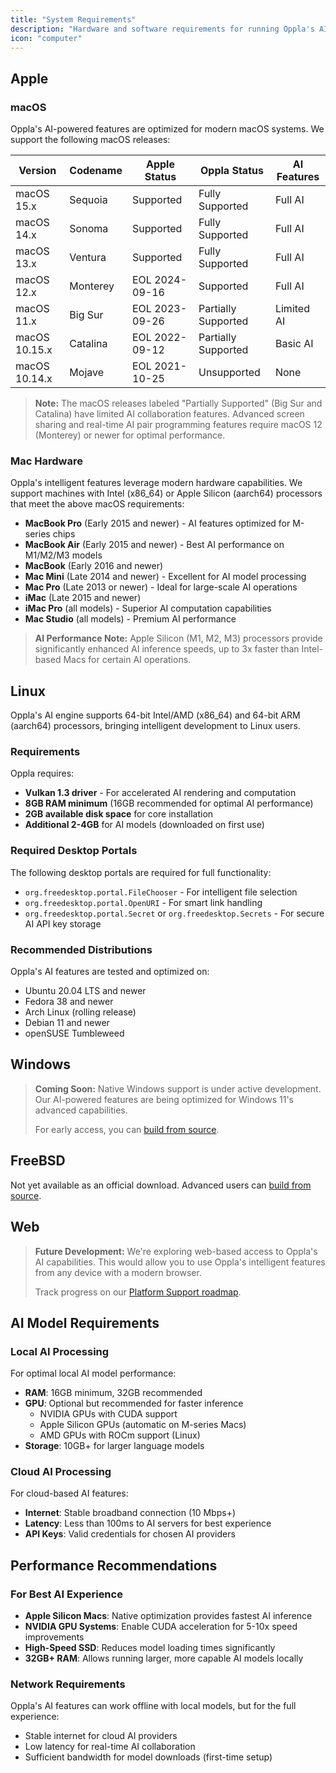 ```yaml
---
title: "System Requirements"
description: "Hardware and software requirements for running Oppla's AI-powered development platform"
icon: "computer"
---
```


## Apple

### macOS

Oppla's AI-powered features are optimized for modern macOS systems. We support the following macOS releases:

| Version       | Codename | Apple Status   | Oppla Status        | AI Features |
| ------------- | -------- | -------------- | ------------------- | ----------- |
| macOS 15.x    | Sequoia  | Supported      | Fully Supported     | Full AI     |
| macOS 14.x    | Sonoma   | Supported      | Fully Supported     | Full AI     |
| macOS 13.x    | Ventura  | Supported      | Fully Supported     | Full AI     |
| macOS 12.x    | Monterey | EOL 2024-09-16 | Supported           | Full AI     |
| macOS 11.x    | Big Sur  | EOL 2023-09-26 | Partially Supported | Limited AI  |
| macOS 10.15.x | Catalina | EOL 2022-09-12 | Partially Supported | Basic AI    |
| macOS 10.14.x | Mojave   | EOL 2021-10-25 | Unsupported         | None        |

> **Note:** The macOS releases labeled "Partially Supported" (Big Sur and Catalina) have limited AI collaboration features. Advanced screen sharing and real-time AI pair programming features require macOS 12 (Monterey) or newer for optimal performance.

### Mac Hardware

Oppla's intelligent features leverage modern hardware capabilities. We support machines with Intel (x86_64) or Apple Silicon (aarch64) processors that meet the above macOS requirements:

- **MacBook Pro** (Early 2015 and newer) - AI features optimized for M-series chips
- **MacBook Air** (Early 2015 and newer) - Best AI performance on M1/M2/M3 models
- **MacBook** (Early 2016 and newer)
- **Mac Mini** (Late 2014 and newer) - Excellent for AI model processing
- **Mac Pro** (Late 2013 or newer) - Ideal for large-scale AI operations
- **iMac** (Late 2015 and newer)
- **iMac Pro** (all models) - Superior AI computation capabilities
- **Mac Studio** (all models) - Premium AI performance

> **AI Performance Note:** Apple Silicon (M1, M2, M3) processors provide significantly enhanced AI inference speeds, up to 3x faster than Intel-based Macs for certain AI operations.

## Linux

Oppla's AI engine supports 64-bit Intel/AMD (x86_64) and 64-bit ARM (aarch64) processors, bringing intelligent development to Linux users.

### Requirements

Oppla requires:
- **Vulkan 1.3 driver** - For accelerated AI rendering and computation
- **8GB RAM minimum** (16GB recommended for optimal AI performance)
- **2GB available disk space** for core installation
- **Additional 2-4GB** for AI models (downloaded on first use)

### Required Desktop Portals

The following desktop portals are required for full functionality:
- `org.freedesktop.portal.FileChooser` - For intelligent file selection
- `org.freedesktop.portal.OpenURI` - For smart link handling
- `org.freedesktop.portal.Secret` or `org.freedesktop.Secrets` - For secure AI API key storage

### Recommended Distributions

Oppla's AI features are tested and optimized on:
- Ubuntu 20.04 LTS and newer
- Fedora 38 and newer
- Arch Linux (rolling release)
- Debian 11 and newer
- openSUSE Tumbleweed

## Windows

> **Coming Soon:** Native Windows support is under active development. Our AI-powered features are being optimized for Windows 11's advanced capabilities.
>
> For early access, you can [build from source](../development/windows.mdx).

## FreeBSD

Not yet available as an official download. Advanced users can [build from source](../development/freebsd.mdx).

## Web

> **Future Development:** We're exploring web-based access to Oppla's AI capabilities. This would allow you to use Oppla's intelligent features from any device with a modern browser.
>
> Track progress on our [Platform Support roadmap](https://github.com/oppla/oppla/issues/platform-support).

## AI Model Requirements

### Local AI Processing

For optimal local AI model performance:
- **RAM**: 16GB minimum, 32GB recommended
- **GPU**: Optional but recommended for faster inference
  - NVIDIA GPUs with CUDA support
  - Apple Silicon GPUs (automatic on M-series Macs)
  - AMD GPUs with ROCm support (Linux)
- **Storage**: 10GB+ for larger language models

### Cloud AI Processing

For cloud-based AI features:
- **Internet**: Stable broadband connection (10 Mbps+)
- **Latency**: Less than 100ms to AI servers for best experience
- **API Keys**: Valid credentials for chosen AI providers

## Performance Recommendations

### For Best AI Experience

- **Apple Silicon Macs**: Native optimization provides fastest AI inference
- **NVIDIA GPU Systems**: Enable CUDA acceleration for 5-10x speed improvements
- **High-Speed SSD**: Reduces model loading times significantly
- **32GB+ RAM**: Allows running larger, more capable AI models locally

### Network Requirements

Oppla's AI features can work offline with local models, but for the full experience:
- Stable internet for cloud AI providers
- Low latency for real-time AI collaboration
- Sufficient bandwidth for model downloads (first-time setup)